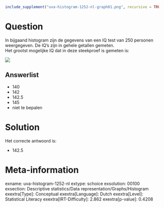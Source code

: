```r
include_supplement("uva-histogram-1252-nl-graph01.png", recursive = TRUE)
```

Question
========

In bijgaand histogram zijn de gegevens van een IQ test van 250 personen
weergegeven. De IQ's zijn in gehele getallen gemeten.\
Het grootst mogelijke IQ dat in deze steekproef is gemeten is:

![](uva-histogram-1252-nl-graph01.png)

Answerlist
----------

* 140
* 142
* 142.5
* 145
* niet te bepalen

Solution
========

Het correcte antwoord is: 

* 142.5

Meta-information
================
exname: uva-histogram-1252-nl
extype: schoice
exsolution: 00100
exsection: Descriptive statistics/Data representation/Graphs/Histogram
exextra[Type]: Conceptual
exextra[Language]: Dutch
exextra[Level]: Statistical Literacy
exextra[IRT-Difficulty]: 2.862
exextra[p-value]: 0.4208
